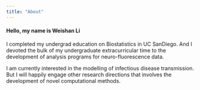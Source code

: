 ```yaml
---
title: "About"
---
```


#### **Hello, my name is Weishan Li**

I completed my undergrad education on Biostatistics in UC SanDiego. And I devoted the bulk of my undergraduate extracurricular time to the development of analysis programs for neuro-fluorescence data.

I am currently interested in the modelling of infectious disease transmission. But I will happily engage other research directions that involves the development of novel computational methods.
